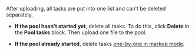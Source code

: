 <Cut title="I uploaded two files to the training pool. How do I delete one of them?">

After uploading, all tasks are put into one list and can't be deleted separately.

- **If the pool hasn't started yet**, delete all tasks. To do this, click **Delete** in the **Pool tasks** block. Then upload one file to the pool.

- **If the pool already started**, delete tasks [one-by-one in markup mode](/docs/guide/task_markup#delete-task).

</Cut>
